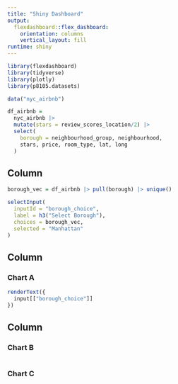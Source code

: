 ```yaml
---
title: "Shiny Dashboard"
output: 
  flexdashboard::flex_dashboard:
    orientation: columns
    vertical_layout: fill
runtime: shiny
---
```


```r
library(flexdashboard)
library(tidyverse)
library(plotly)
library(p8105.datasets)

data("nyc_airbnb")

df_airbnb = 
  nyc_airbnb |> 
  mutate(stars = review_scores_location/2) |> 
  select(
    borough = neighbourhood_group, neighbourhood,
    stars, price, room_type, lat, long
  )
```

Column {.sidebar}
-----------------------------------------------------------------------

```r
borough_vec = df_airbnb |> pull(borough) |> unique()

selectInput(
  inputId = "borough_choice",
  label = h3("Select Borough"),
  choices = borough_vec,
  selected = "Manhattan"
)
```

Column {data-width=650}
-----------------------------------------------------------------------

### Chart A

```r
renderText({
  input[["borough_choice"]]
})
```

Column {data-width=350}
-----------------------------------------------------------------------

### Chart B

```r

```

### Chart C

```r

```